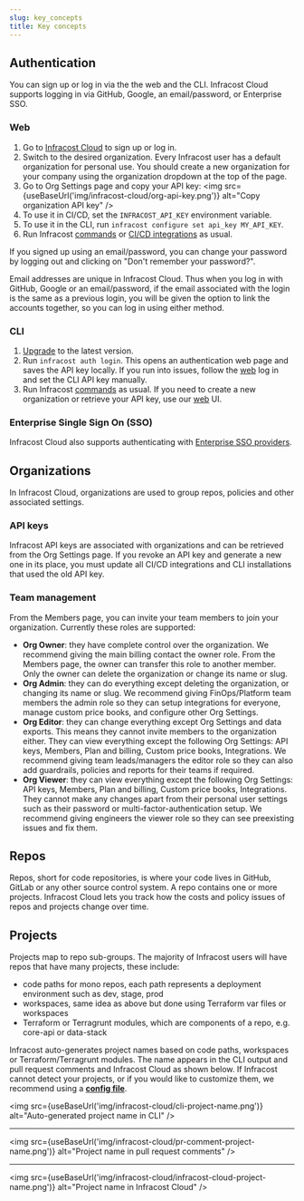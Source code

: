 ```yaml
---
slug: key_concepts
title: Key concepts
---
```



## Authentication

You can sign up or log in via the the web and the CLI. Infracost Cloud supports logging in via GitHub, Google, an email/password, or Enterprise SSO.

### Web

1. Go to [Infracost Cloud](https://dashboard.infracost.io) to sign up or log in.
2. Switch to the desired organization. Every Infracost user has a default organization for personal use. You should create a new organization for your company using the organization dropdown at the top of the page.
3. Go to Org Settings page and copy your API key:
   <img src={useBaseUrl('img/infracost-cloud/org-api-key.png')} alt="Copy organization API key" />
4. To use it in CI/CD, set the `INFRACOST_API_KEY` environment variable.
5. To use it in the CLI, run `infracost configure set api_key MY_API_KEY`.
6. Run Infracost [commands](/docs/features/cli_commands) or [CI/CD integrations](/docs/integrations/cicd/) as usual.

If you signed up using an email/password, you can change your password by logging out and clicking on "Don't remember your password?".

Email addresses are unique in Infracost Cloud. Thus when you log in with GitHub, Google or an email/password, if the email associated with the login is the same as a previous login, you will be given the option to link the accounts together, so you can log in using either method.

### CLI

1. [Upgrade](/docs/#1-install-infracost) to the latest version.
2. Run `infracost auth login`.
   This opens an authentication web page and saves the API key locally. If you run into issues, follow the [web](#web) log in and set the CLI API key manually.
3. Run Infracost [commands](/docs/features/cli_commands) as usual. If you need to create a new organization or retrieve your API key, use our [web](#web) UI.

### Enterprise Single Sign On (SSO)

Infracost Cloud also supports authenticating with [Enterprise SSO providers](/docs/infracost_cloud/sso).

## Organizations

In Infracost Cloud, organizations are used to group repos, policies and other associated settings.

### API keys

Infracost API keys are associated with organizations and can be retrieved from the Org Settings page. If you revoke an API key and generate a new one in its place, you must update all CI/CD integrations and CLI installations that used the old API key.

### Team management

From the Members page, you can invite your team members to join your organization. Currently these roles are supported:

- **Org Owner**: they have complete control over the organization. We recommend giving the main billing contact the owner role. From the Members page, the owner can transfer this role to another member. Only the owner can delete the organization or change its name or slug.
- **Org Admin**: they can do everything except deleting the organization, or changing its name or slug. We recommend giving FinOps/Platform team members the admin role so they can setup integrations for everyone, manage custom price books, and configure other Org Settings.
- **Org Editor**: they can change everything except Org Settings and data exports. This means they cannot invite members to the organization either. They can view everything except the following Org Settings: API keys, Members, Plan and billing, Custom price books, Integrations. We recommend giving team leads/managers the editor role so they can also add guardrails, policies and reports for their teams if required.
- **Org Viewer**: they can view everything except the following Org Settings: API keys, Members, Plan and billing, Custom price books, Integrations. They cannot make any changes apart from their personal user settings such as their password or multi-factor-authentication setup. We recommend giving engineers the viewer role so they can see preexisting issues and fix them.

## Repos

Repos, short for code repositories, is where your code lives in GitHub, GitLab or any other source control system. A repo contains one or more projects. Infracost Cloud lets you track how the costs and policy issues of repos and projects change over time.

## Projects

Projects map to repo sub-groups. The majority of Infracost users will have repos that have many projects, these include:

- code paths for mono repos, each path represents a deployment environment such as dev, stage, prod
- workspaces, same idea as above but done using Terraform var files or workspaces
- Terraform or Terragrunt modules, which are components of a repo, e.g. core-api or data-stack

Infracost auto-generates project names based on code paths, workspaces or Terraform/Terragrunt modules. The name appears in the CLI output and pull request comments and Infracost Cloud as shown below. If Infracost cannot detect your projects, or if you would like to customize them, we recommend using a [**config file**](/docs/features/config_file/).

<img
  src={useBaseUrl('img/infracost-cloud/cli-project-name.png')}
  alt="Auto-generated project name in CLI"
/>

---

<img
  src={useBaseUrl('img/infracost-cloud/pr-comment-project-name.png')}
  alt="Project name in pull request comments"
/>

---

<img
  src={useBaseUrl('img/infracost-cloud/infracost-cloud-project-name.png')}
  alt="Project name in Infracost Cloud"
/>
